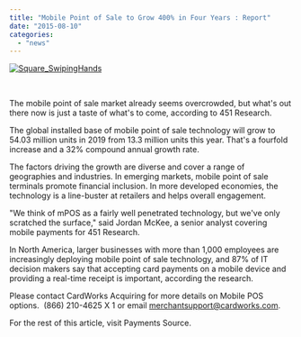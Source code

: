 ```yaml
---
title: "Mobile Point of Sale to Grow 400% in Four Years : Report"
date: "2015-08-10"
categories: 
  - "news"
---
```


[![Square_SwipingHands](images/Square_SwipingHands-253x300.jpg)](http://cwamerchantservices.com/wp-content/uploads/2015/08/Square_SwipingHands.jpg)

 

The mobile point of sale market already seems overcrowded, but what's out there now is just a taste of what's to come, according to 451 Research.

The global installed base of mobile point of sale technology will grow to 54.03 million units in 2019 from 13.3 million units this year. That's a fourfold increase and a 32% compound annual growth rate.

The factors driving the growth are diverse and cover a range of geographies and industries. In emerging markets, mobile point of sale terminals promote financial inclusion. In more developed economies, the technology is a line-buster at retailers and helps overall engagement.

"We think of mPOS as a fairly well penetrated technology, but we've only scratched the surface," said Jordan McKee, a senior analyst covering mobile payments for 451 Research.

In North America, larger businesses with more than 1,000 employees are increasingly deploying mobile point of sale technology, and 87% of IT decision makers say that accepting card payments on a mobile device and providing a real-time receipt is important, according the research.

Please contact CardWorks Acquiring for more details on Mobile POS options.  (866) 210-4625 X 1 or email merchantsupport@cardworks.com.

For the rest of this article, visit Payments Source.
